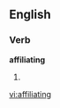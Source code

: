 
==English==

===Verb===
'''affiliating'''

# {{present participle of|[[affiliate]]}}

[[vi:affiliating]]